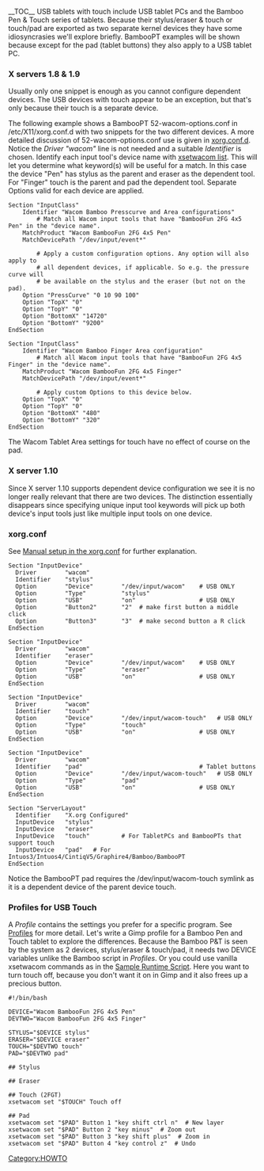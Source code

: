__TOC__
USB tablets with touch include USB tablet PCs and the Bamboo Pen & Touch series of tablets.  Because their stylus/eraser & touch or touch/pad are exported as two separate kernel devices they have some idiosyncrasies we'll explore briefly.  BambooPT examples will be shown because except for the pad (tablet buttons) they also apply to a USB tablet PC.

=== X servers 1.8 & 1.9 ===
Usually only one snippet is enough as you cannot configure dependent devices.  The USB devices with touch appear to be an exception, but that's only because their touch is a separate device.

The following example shows a BambooPT 52-wacom-options.conf in /etc/X11/xorg.conf.d with two snippets for the two different devices.  A more detailed discussion of 52-wacom-options.conf use is given in [[xorg.conf.d]].  Notice the ''Driver "wacom"'' line is not needed and a suitable ''Identifier'' is chosen.  Identify each input tool's device name with [[xsetwacom|xsetwacom list]].  This will let you determine what keyword(s) will be useful for a match.  In this case the device "Pen" has stylus as the parent and eraser as the dependent tool.  For "Finger" touch is the parent and pad the dependent tool.  Separate Options valid for each device are applied.
<pre>
Section "InputClass"
	Identifier "Wacom Bamboo Presscurve and Area configurations"
        # Match all Wacom input tools that have "BambooFun 2FG 4x5 Pen" in the "device name".
	MatchProduct "Wacom BambooFun 2FG 4x5 Pen"
	MatchDevicePath "/dev/input/event*"

        # Apply a custom configuration options. Any option will also apply to
        # all dependent devices, if applicable. So e.g. the pressure curve will
        # be available on the stylus and the eraser (but not on the pad).
	Option "PressCurve" "0 10 90 100"
	Option "TopX" "0"
	Option "TopY" "0"
	Option "BottomX" "14720"
	Option "BottomY" "9200"
EndSection

Section "InputClass"
	Identifier "Wacom Bamboo Finger Area configuration"
        # Match all Wacom input tools that have "BambooFun 2FG 4x5 Finger" in the "device name".
	MatchProduct "Wacom BambooFun 2FG 4x5 Finger"
	MatchDevicePath "/dev/input/event*"

        # Apply custom Options to this device below.
	Option "TopX" "0"
	Option "TopY" "0"
	Option "BottomX" "480"
	Option "BottomY" "320"
EndSection
</pre>
The Wacom Tablet Area settings for touch have no effect of course on the pad.

=== X server 1.10 ===
Since X server 1.10 supports dependent device configuration we see it is no longer really relevant that there are two devices.  The distinction essentially disappears since specifying unique input tool keywords will pick up both device's input tools just like multiple input tools on one device.
{{:Xorg.conf.d}}
=== xorg.conf ===
See [[Configuring X#Manual setup in the xorg.conf|Manual setup in the xorg.conf]] for further explanation.
<pre>
Section "InputDevice"
  Driver        "wacom"
  Identifier    "stylus"
  Option        "Device"        "/dev/input/wacom"    # USB ONLY
  Option        "Type"          "stylus"
  Option        "USB"           "on"                  # USB ONLY
  Option        "Button2"       "2"  # make first button a middle click
  Option        "Button3"       "3"  # make second button a R click
EndSection

Section "InputDevice"
  Driver        "wacom"
  Identifier    "eraser"
  Option        "Device"        "/dev/input/wacom"    # USB ONLY
  Option        "Type"          "eraser"
  Option        "USB"           "on"                  # USB ONLY
EndSection

Section "InputDevice"
  Driver        "wacom"
  Identifier    "touch"
  Option        "Device"        "/dev/input/wacom-touch"   # USB ONLY
  Option        "Type"          "touch"
  Option        "USB"           "on"                  # USB ONLY
EndSection

Section "InputDevice"
  Driver        "wacom"
  Identifier    "pad"                                 # Tablet buttons
  Option        "Device"        "/dev/input/wacom-touch"   # USB ONLY
  Option        "Type"          "pad"
  Option        "USB"           "on"                  # USB ONLY
EndSection

Section "ServerLayout"
  Identifier    "X.org Configured"
  InputDevice   "stylus"
  InputDevice   "eraser"
  InputDevice   "touch"         # For TabletPCs and BambooPTs that support touch
  InputDevice   "pad"   # For Intuos3/Intuos4/CintiqV5/Graphire4/Bamboo/BambooPT
EndSection
</pre>
Notice the BambooPT pad requires the /dev/input/wacom-touch symlink as it is a dependent device of the parent device touch.

=== Profiles for USB Touch ===
A ''Profile'' contains the settings you prefer for a specific program.  See [[Tablet Configuration#Profiles|Profiles]] for more detail.  Let's write a Gimp profile for a Bamboo Pen and Touch tablet to explore the differences.  Because the Bamboo P&T is seen by the system as 2 devices, stylus/eraser & touch/pad, it needs two DEVICE variables unlike the Bamboo script in ''Profiles''.  Or you could use vanilla xsetwacom commands as in the [[Tablet Configuration#Sample Runtime Script|Sample Runtime Script]].  Here you want to turn touch off, because you don't want it on in Gimp and it also frees up a precious button.
<pre>
#!/bin/bash

DEVICE="Wacom BambooFun 2FG 4x5 Pen"
DEVTWO="Wacom BambooFun 2FG 4x5 Finger"

STYLUS="$DEVICE stylus"
ERASER="$DEVICE eraser"
TOUCH="$DEVTWO touch"
PAD="$DEVTWO pad"

## Stylus

## Eraser

## Touch (2FGT)
xsetwacom set "$TOUCH" Touch off

## Pad
xsetwacom set "$PAD" Button 1 "key shift ctrl n"  # New layer
xsetwacom set "$PAD" Button 2 "key minus"  # Zoom out
xsetwacom set "$PAD" Button 3 "key shift plus"  # Zoom in
xsetwacom set "$PAD" Button 4 "key control z"  # Undo
</pre>


[[Category:HOWTO]]